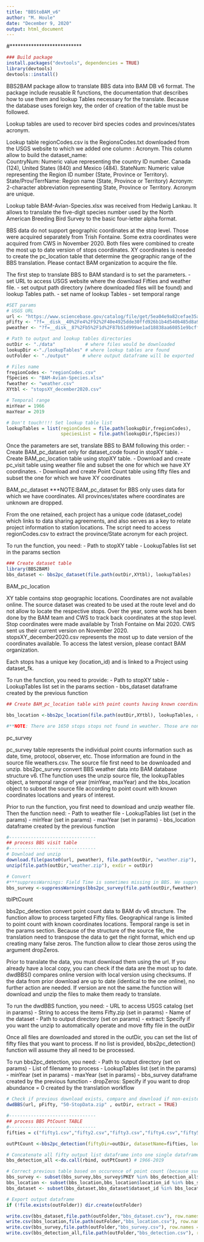---
title: "BBStoBAM_v6"
author: "M. Houle"
date: "December 9, 2020"
output: html_document
---
#***************************
```{r }
### Build package 
install.packages("devtools", dependencies = TRUE)
library(devtools)
devtools::install()
```

BBS2BAM package allow to translate BBS data into BAM DB v6 format. The package include reusable R functions, the documentation that describes how to use them and lookup Tables necessary for the translate. Because the database uses foreign key, the order of creation of the table must be followed.  

Lookup tables are used to recover bird species codes and provinces/states acronym. 

Lookup table regionCodes.csv is the RegionsCodes.txt downloaded from the USGS website to which we added one column : Acronym. This column allow to build the dataset_name:  
  CountryNum: Numeric value representing the country ID number. Canada  (124), United States (840) and Mexico (484).
  StateNum:	Numeric value representing the Region ID number (State, Province or Territory).
  State/Prov/TerrName: Region name (State, Province or Territory)
  Acronym: 2-character abbreviation representing State, Province or Territory. Acronym are unique. 

Lookup table BAM-Avian-Species.xlsx was received from Hedwig Lankau. It allows to translate the five-digit species number used by the North American Breeding Bird Survey to the basic four-letter alpha format.

BBS data do not support geographic coordinates at the stop level. Those were acquired separately from Trish Fontaine. Some extra coordinates were acquired from CWS in November 2020. Both files were combined to create the most up to date version of stops coordinates. XY coordinates is needed to create the pc_location table that determine the geographic range  of the BBS translation. Please contact BAM organization to acquire the file. 
  
The first step to translate BBS to BAM standard is to set the parameters. 
- set URL to access USGS website where the download Fifties and weather file.
- set output path directory (where downloaded files will be found) and lookup Tables path.
- set name of lookup Tables 
- set temporal range
  
```{r setup, include=FALSE}
#SET params
# USGS URL
url <- "https://www.sciencebase.gov/catalog/file/get/5ea04e9a82cefae35a129d65"
pFifty <- "?f=__disk__40%2Fe4%2F92%2F40e4925dde30ffd926b1b4d540b485d8a9a320ba"
pweather <- "?f=__disk__87%2Fb5%2F1d%2F87b51d999ae1ad18838aa60851e9bcff4498ac8d"

# Path to output and lookup tables directories
outDir <- "./data"           # where files would be downloaded
lookupDir <-"./lookupTables" # where lookup tables are found
outFolder <- "./output"     # where output dataframe will be exported

# Files name
fregionCodes <- "regionCodes.csv"
fSpecies <- "BAM-Avian-Species.xlsx"
fweather <- "weather.csv"
XYtbl <- "stopsXY_december2020.csv"

# Temporal range
minYear = 1966
maxYear = 2019

# Don't touch!!!! Set lookup table list
lookupTables = list(regionCodes = file.path(lookupDir,fregionCodes), 
                    speciesList = file.path(lookupDir,fSpecies))

```

Once the parameters are set, translate BBS to BAM following this order:
- Create BAM_pc_dataset only for dataset_code found in stopXY table.
- Create BAM_pc_location table using stopXY table. 
- Download and create pc_visit table using weather file and subset the one for which we have XY coordinates. 
- Download and create Point Count table using fifty files and subset the one for which we have XY coordinates

BAM_pc_dataset
***NOTE:BAM_pc_dataset for BBS only uses data for which we have coordinates. All provinces/states where coordinates are unknown are dropped. 

From the one retained, each project has a unique code (dataset_code) which links to data sharing agreements, and also serves as a key to relate project information to station locations. The script need to access regionCodes.csv to extract the province/State acronym for each project. 

To run the function, you need:
- Path to stopXY table
- LookupTables list set in the params section

```{r }
### Create dataset table 
library(BBS2BAM)
bbs_dataset <- bbs2pc_dataset(file.path(outDir,XYtbl), lookupTables)  

```

BAM_pc_location

XY table contains stop geographic locations. Coordinates are not available online. The source dataset was created to be used at the route level and do not allow to locate the respective stops. Over the year, some work has been done by the BAM team and CWS to track back coordinates at the stop level. Stop coordinates were made available by Trish Fontaine on Mai 2020. CWS sent us their current version on November 2020. stopsXY_december2020.csv represents the most up to date version of the coordinates available. To access the latest version, please contact BAM organization. 

Each stops has a unique key (location_id) and is linked to a Project using dataset_fk. 

To run the function, you need to provide:
- Path to stopXY table
- LookupTables list set in the params section
- bbs_dataset dataframe created by the previous function

```{r pressure, echo=FALSE}
## Create BAM_pc_location table with point counts having known coordinate.

bbs_location <-bbs2pc_location(file.path(outDir,XYtbl), lookupTables, dataset_tbl= bbs_dataset)

#**NOTE: There are 1650 stops stops not found in weather. Those are non_active routes or routes planned that haven't been surveyed yet.

```

pc_survey

pc_survey table represents the individual point counts information such as date, time, protocol, observer, etc. Those information are found in the source file weathers.csv. The source file first need to be downloaded and unzip. bbs2pc_survey convert BBS weather data into BAM database structure v6. tThe function uses the unzip source file, the lookupTables object, a temporal range of year (minYear, maxYear) and the bbs_location object to subset the source file according to point count with known coordinates locations and years of interest. 

Prior to run the function, you first need to download and unzip weather file. Then the function need:
- Path to weather file 
- LookupTables list (set in the params)
- minYear (set in params)
- maxYear (set in params)
- bbs_location dataframe created by the previous function

```{r }
#--------------------------------
## process BBS visit table
#--------------------------------
# Download and unzip
download.file(paste0(url, pweather), file.path(outDir, "weather.zip"), method = "auto", mode="wb") 
unzip(file.path(outDir,"weather.zip"), exdir = outDir)

# Convert  
#***suppressWarnings: Field Time is sometimes missing in BBS. We suppress the warning because it is handled by the script.  
bbs_survey <-suppressWarnings(bbs2pc_survey(file.path(outDir,fweather),lookupTables=lookupTables, minYear, maxYear, pc_location=bbs_location))

```

tblPtCount 

bbs2pc_detection convert point count data to BAM dv v6 structure. The function allow to process targeted Fifty files. Geographical range is limited to point count with known coordinates locations. Temporal range is set in the params section. Because of the structure of the source file, the translation need to transpose the data to get the right format, which end up creating many false zeros. The function allow to clear those zeros using the argument dropZeros. 

Prior to translate the data, you must download them using the url. If you already have a local copy, you can check if the data are the most up to date. dwdBBS() compares  online version with local version using checksums. If the data from prior download are up to date (identical to the one online), no further action are needed. If version are not the same.the function will download and unzip the files to make them ready to translate. 

To run the dwdBBS function, you need:
- URL to access USGS catalog (set in params)
- String to access the items Fifty.zip (set in params)
- Name of the dataset
- Path to output directory (set on params)
- extract: Specify if you want the unzip to automatically operate and move fifty file in the outDir 

Once all files are downloaded and stored in the outDir, you can set the list of fifty files that you want to process. If no list is provided, bbs2pc_detection() function will assume they all need to be processed. 

To run bbs2pc_detection, you need:
- Path to output directory (set on params)
- List of filename to process
- LookupTables list (set in the params)
- minYear (set in params)
- maxYear (set in params)
- bbs_survey dataframe created by the previous function
- dropZeros: Specify if you want to drop abundance = 0 created by the translation workflow

```{r }
# Check if previous download exists, compare and download if non-existent or not up to date.
dwdBBS(url, pFifty, "50-StopData.zip" , outDir, extract = TRUE) 

#--------------------------------
## process BBS PtCount TABLE
#--------------------------------
fifties = c("fifty1.csv","fifty2.csv","fifty3.csv","fifty4.csv","fifty5.csv","fifty6.csv","fifty7.csv","fifty8.csv","fifty9.csv","fifty10.csv")

outPtCount <-bbs2pc_detection(fiftyDir=outDir, datasetName=fifties, lookupTables=lookupTables, minYear, maxYear, survey_tbl=bbs_survey, dropZeros=TRUE)

# Concatenate all fifty output list dataframe into one single dataframe
bbs_detection_all <-do.call(rbind, outPtCount) # 1966-2019

# Correct previous table based on occurence of point count (because survey were summarized at the route level, or because stop were drop when correcting for false zero (dropZeros=TRUE) )
bbs_survey <- subset(bbs_survey,bbs_survey$PKEY %in% bbs_detection_all$PKEY)
bbs_location <- subset(bbs_location,bbs_location$location_id %in% bbs_survey$location_fk)
bbs_dataset <- subset(bbs_dataset,bbs_dataset$dataset_id %in% bbs_location$dataset_fk)

```

```{r }
# Export output dataframe
if (!file.exists(outFolder)) dir.create(outFolder)

write.csv(bbs_dataset,file.path(outFolder,"bbs_dataset.csv"), row.names = FALSE)
write.csv(bbs_location,file.path(outFolder,"bbs_location.csv"), row.names = FALSE)
write.csv(bbs_survey,file.path(outFolder,"bbs_survey.csv"), row.names = FALSE)
write.csv(bbs_detection_all,file.path(outFolder,"bbs_detection.csv"), row.names = FALSE)

```
